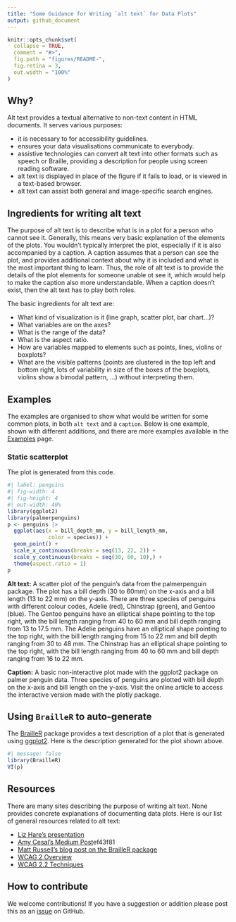```yaml
---
title: "Some Guidance for Writing `alt text` for Data Plots"
output: github_document
---
```



<!-- README.md is generated from README.Rmd. Please edit that file -->

```r
knitr::opts_chunk$set(
  collapse = TRUE, 
  comment = "#>", 
  fig.path = "figures/README-",
  fig.retina = 3,
  out.width = "100%"
)
```


## Why?

Alt text provides a textual alternative to non-text content in HTML documents. It serves various purposes: 

- it is necessary to for accessibility guidelines. 
- ensures your data visualisations communicate to everybody.
- assistive technologies can convert alt text into other formats such as speech or Braille, providing a description for people using screen reading software.
- alt text is displayed in place of the figure if it fails to load, or is viewed in a text-based browser. 
- alt text can assist both general and image-specific search engines.

## Ingredients for writing alt text

The purpose of alt text is to describe what is in a plot for a person who cannot see it. Generally, this means very basic explanation of the elements of the plots. You wouldn't typically interpret the plot, especially if it is also accompanied by a caption. A caption assumes that a person can see the plot, and provides additional context about why it is included and what is the most important thing to learn. Thus, the role of alt text is to provide the details of the plot elements for someone unable ot see it, which would help to make the caption also more understandable. When a caption doesn't exist, then the alt text has to play both roles.

The basic ingredients for alt text are:

- What kind of visualization is it (line graph, scatter plot, bar chart...)?
- What variables are on the axes?
- What is the range of the data?
- What is the aspect ratio.
- How are variables mapped to elements such as points, lines, violins or boxplots?
- What are the visible patterns (points are clustered in the top left and bottom right, lots of variability in size of the boxes of the boxplots, violins show a bimodal pattern, ...) without interpreting them.

## Examples

The examples are organised to show what would be written for some common plots, in both `alt text` and a `caption`. Below is one example, shown with different additions, and there are more examples available in the [Examples](examples.html) page.

### Static scatterplot 

The plot is generated from this code.

```r
#| label: penguins
#| fig-width: 4
#| fig-height: 4
#| out-width: 40%
library(ggplot2)
library(palmerpenguins)
p <- penguins |>  
  ggplot(aes(x = bill_depth_mm, y = bill_length_mm, 
             color = species)) + 
  geom_point() +
  scale_x_continuous(breaks = seq(13, 22, 2)) +
  scale_y_continuous(breaks = seq(30, 60, 10),) +
  theme(aspect.ratio = 1)
p
```

**Alt text:** A scatter plot of the penguin's data from the palmerpenguin package. The plot has a bill depth (30 to 60mm) on the x-axis and a bill length (13 to 22 mm) on the y-axis. There are three species of penguins with different colour codes, Adelie (red), Chinstrap (green), and Gentoo (blue). The Gentoo penguins have an elliptical shape pointing to the top right, with the bill length ranging from 40 to 60 mm and bill depth ranging from 13 to 17.5 mm. The Adelie penguins have an elliptical shape pointing to the top right, with the bill length ranging from 15 to 22 mm and bill depth ranging from 30 to 48 mm. The Chinstrap has an elliptical shape pointing to the top right, with the bill length ranging from 40 to 60 mm and bill depth ranging from 16 to 22 mm.

**Caption:** A basic non-interactive plot made with the ggplot2 package on palmer penguin data. Three species of penguins are plotted with bill depth on the x-axis and bill length on the y-axis. Visit the online article to access the interactive version made with the plotly package.

## Using `BrailleR` to auto-generate

The [BrailleR](http://ajrgodfrey.github.io/BrailleR/index.html) package provides a text description of a plot that is generated using [ggplot2](https://ggplot2.tidyverse.org). Here is the description generated for the plot shown above.

```r
#| message: false
library(BrailleR)
VI(p)
```

## Resources

There are many sites describing the purpose of writing alt text. None provides concrete explanations of documenting data plots.  Here is our list of general resources related to alt text: 

- [Liz Hare's presentation](https://lizharedogs.github.io/RLadiesNYAltText/#6)
- [Amy Cesal's Medium Post](https://medium.com/nightingale/writing-alt-text-for-data-visualization-2a218)ef43f81
- [Matt Russell's blog post on the BrailleR package](https://arbor-analytics.com/post/2023-06-30-making-r-graphs-more-accessible-using-brailler/)
- [WCAG 2 Overview](https://www.w3.org/WAI/standards-guidelines/wcag/)
- [WCAG 2.2 Techniques](https://www.w3.org/WAI/WCAG22/Techniques/html/H69.html)

## How to contribute

We welcome contributions! If you have a suggestion or addition please post this as an [issue](https://github.com/numbats/alt-text-for-data-plots/issues) on GitHub.


